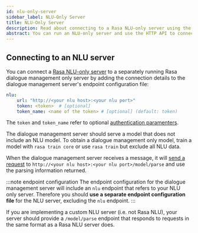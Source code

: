 ```yaml
---
id: nlu-only-server
sidebar_label: NLU-Only Server
title: NLU-Only Server
description: Read about connecting to a Rasa NLU-only server using the HTTP API.
abstract: You can run an NLU-only server and use the HTTP API to connect to it.
---
```



## Connecting to an NLU server

You can connect a [Rasa NLU-only server](./nlu-only.mdx#running-an-nlu-server) to a separately running Rasa dialogue management only server
by adding the connection details to the dialogue management server's endpoint configuration file:

```yaml title="endpoints.yml"
nlu:
    url: "http://<your nlu host>:<your nlu port>"
    token: <token>  # [optional]
    token_name: <name of the token> # [optional] (default: token)
```

The `token` and `token_name` refer to optional [authentication paramenters](./http-api.mdx#token-based-auth).

The dialogue management server should serve a model that does not include an NLU model.
To obtain a dialogue management only model, train a model with `rasa train core` or use 
`rasa train` but exclude all NLU data.

When the dialogue management server receives a message, it will [send a request](https://rasa.com/docs/rasa/pages/http-api#operation/parseModelMessage) to 
`http://<your nlu host>:<your nlu port>/model/parse` and use the parsing information returned.

:::note endpoint configuration
The endpoint configuration for the dialogue management server will include an `nlu` endpoint that refers to your NLU only server. Therefore you should **use a separate endpoint configuration file** for the NLU server, excluding the `nlu` endpoint.
:::

If you are implementing a custom NLU server (i.e. not Rasa NLU), your server should provide a `/model/parse` endpoint that responds to requests in the same 
format as a Rasa NLU server does.
